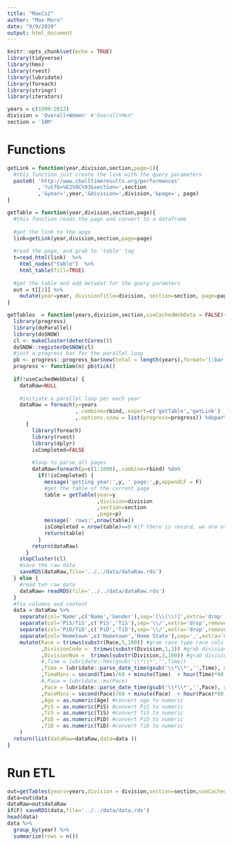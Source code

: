 ```yaml
---
title: "MaxCs2"
author: "Max Moro"
date: "9/9/2020"
output: html_document
---
```


```r
knitr::opts_chunk$set(echo = TRUE)
library(tidyverse)
library(hms)
library(rvest)
library(lubridate)
library(foreach)
library(stringr)
library(iterators)

years = c(1999:2012)
division = 'Overall+Women' #'Overall+Men"
section = '10M' 

```

# Functions

```r
getLink = function(year,division,section,page=1){
  #this function just create the link with the query parameters 
  paste0( 'http://www.cballtimeresults.org/performances'
          ,'?utf8=%E2%9C%93&section=',section
          ,'&year=',year,'&division=',division,'&page=', page)
}

getTable = function(year,division,section,page){
  #this function reads the page and convert to a dataframe
  
  #get the link to the apge
  link=getLink(year,division,section,page=page)
  
  #read the page, and grab to 'table' tag
  t=read_html(link)  %>% 
    html_nodes("table")  %>% 
    html_table(fill=TRUE) 
  
  #get the table and add metadat for the query paramters
  out = t[[1]] %>%
    mutate(year=year, divisionTitle=division, section=section, page=page, link=link)
}

getTables  = function(years,division,section,useCachedWebData = FALSE){
  library(progress)
  library(doParallel)
  library(doSNOW)
  cl <- makeCluster(detectCores())
  doSNOW::registerDoSNOW(cl)
  #just a progress bar for the parallel loop
  pb <- progress::progress_bar$new(total = length(years),format='[:bar] :percent :eta')
  progress <- function(n) pb$tick()
  
  if(!useCachedWebData) {
    dataRaw=NULL
    
    #initiate a parellel loop per each year
    dataRaw = foreach(y=years
                      ,.combine=rbind,.export=c('getTable','getLink')
                      ,.options.snow = list(progress=progress)) %dopar%
      {
        library(foreach)
        library(rvest)
        library(dplyr)
        isCompleted=FALSE
        
        #loop to parse all pages
        dataRaw=foreach(p=c(1:1000),.combine=rbind) %do% 
          if(!isCompleted) {
            message('getting year:',y, ' page:',p,appendLF = F)
            #get the table of the current page
            table = getTable(year=y
                             ,division=division
                             ,section=section
                             ,page=p)
            message(' rows:',nrow(table))
            isCompleted = nrow(table)==0 #if there is record, we are at the last page, no need to read further
            return(table)
          }
        return(dataRaw)
      }
    stopCluster(cl)
    #save the raw data
    saveRDS(dataRaw,file='../../data/dataRaw.rds')
  } else {
    #read teh raw data
    dataRaw= readRDS(file='../../data/dataRaw.rds')
  }
  #fix columns and content
  data = dataRaw %>%
    separate(col='Name',c('Name','Gender'),sep='[\\(\\)]',extra='drop',remove=TRUE) %>% #split name cols to name and gender
    separate(col='PiS/TiS',c('PiS','TiS'),sep='\\/',extra='drop',remove=TRUE) %>% #split PiS/TiS cols
    separate(col='PiD/TiD',c('PiD','TiD'),sep='\\/',extra='drop',remove=TRUE) %>% #split PiD/TiD cols
    separate(col='Hometown',c('Hometown','Home State'),sep=',',extra='drop',remove=TRUE,fill='right') %>% #split Hometown and state
    mutate(Race = trimws(substr(Race,5,100)) #gram race type race cols
           ,DivisionCode =  trimws(substr(Division,1,1)) #grab division code from division col
           ,DivisionNum =  trimws(substr(Division,3,100)) #grab division code from division col
           #,Time = lubridate::hms(gsub('\\*\\*','',Time))
           ,Time = lubridate::parse_date_time(gsub('\\*\\*','',Time), orders = c("HMS", "MS")) #convert time col to time format
           ,TimeMins = second(Time)/60 + minute(Time)  + hour(Time)*60  #convert time to minus
           #,Pace = lubridate::ms(Pace)
           ,Pace = lubridate::parse_date_time(gsub('\\*\\*','',Pace), orders = c("HMS", "MS"))  #convert pace col to time format
           ,PaceMins = second(Pace)/60 + minute(Pace)  + hour(Pace)*60   #convert pace time to minus
           ,Age = as.numeric(Age) #convert age to numeric
           ,PiS = as.numeric(PiS) #convert PiS to numeric
           ,TiS = as.numeric(TiS) #convert TiS to numeric
           ,PiD = as.numeric(PiD) #convert PiD to numeric
           ,TiD = as.numeric(TiD) #convert TiD to numeric
    )
  return(list(dataRaw=dataRaw,data=data ))
}
```

# Run ETL

```r
out=getTables(years=years,division = division,section=section,useCachedWebData = TRUE)
data=out$data
dataRaw=out$dataRaw
if(F) saveRDS(data,file='../../data/data.rds')
head(data)
data %>%
  group_by(year) %>%
  summarize(rows = n())
```

